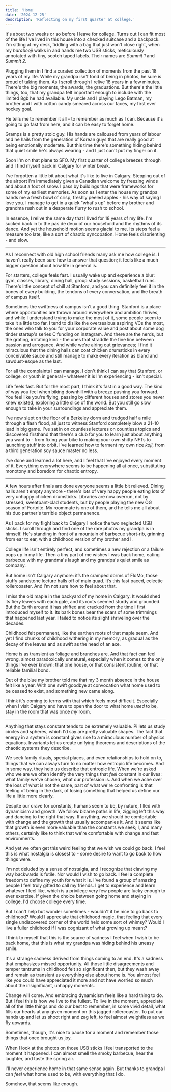 ```yaml
---
title: 'Home'
date: '2024-12-25'
description: 'Reflecting on my first quarter at college.'
---
```


It's about two weeks or so before I leave for college. Turns out I can fit most of the life I've lived in this house into a checked suitcase and a backpack. I'm sitting at my desk, fiddling with a bag that just won't close right, when my _harabeoji_ walks in and hands me two USB sticks, meticulously annotated with tiny, scotch taped labels. Their names are _Summit 1_ and _Summit 2_.

Plugging them in I find a curated collection of moments from the past 18 years of my life. While my grandpa isn't fond of being in photos, he sure is proud of taking them. As I scroll through I relive 18 years in a few minutes. There's the big moments, the awards, the graduations. But there's the little things, too, that my grandpa felt important enough to include with the limited 8gb he had available. My uncle and I playing Lego Batman, my brother and I with cotton candy smeared across our faces, my first ever hockey goal.

He tells me to remember it all - to remember as much as I can. Because it's going to go fast from here, and it can be easy to forget home.

Gramps is a pretty stoic guy. His hands are calloused from years of labour and he hails from the generation of Korean guys that are really good at being emotionally moderate. But this time there's something hiding behind that quiet smile he's always wearing - and I just can't put my finger on it.

Soon I'm on that plane to SFO. My first quarter of college breezes through and I find myself back in Calgary for winter break.

I've forgotten a little bit about what it's like to live in Calgary. Stepping out of the airport I'm immediately given a Canadian welcome by freezing winds and about a foot of snow. I pass by buildings that were frameworks for some of my earliest memories. As soon as I enter the house my grandpa hands me a fresh bowl of crisp, freshly peeled apples - his way of saying I love you. I manage to get in a quick "what's up" before my brother and grandma rush out in a desperate flurry to rush to school.

In essence, I relive the same day that I lived for 18 years of my life. I'm sucked back in to the pas de deux of our household and the rhythms of its dance. And yet the household motion seems glacial to me. Its steps feel a measure too late, like a sort of chaotic syncopation. Home feels disorienting - and slow.

---

As I reconnect with old high school friends many ask me how college is. I haven't really been sure how to answer that question; it feels like a much bigger question about how life in general is.

For starters, college feels fast. I usually wake up and experience a blur: gym, classes, library, dining hall, group study sessions, basketball runs. There's little concept of chill at Stanford, and you can definitely feel it in the bones of every building, the tendons of every conversation, and the breath of campus itself.

Sometimes the swiftness of campus isn't a good thing. Stanford is a place where opportunities are thrown around everywhere and ambition thrives, and while I understand trying to make the most of it, some people seem to take it a little too far. I tend to dislike the overzealous aspiring VCs the most, the ones who talk to you for your corporate value and post about some dog tinder startup's series C funding on instagram. And there are the nerds, but the grating, irritating kind - the ones that straddle the fine line between passion and arrogance. And while we're airing out grievances; I find it miraculous that the dining halls can coat chicken drumsticks in every conceivable sauce and still manage to make every iteration as bland and sawdust-esque as the last.

For all the complaints I can manage, I don't think I can say that Stanford, or college, or youth in general - whatever it is I'm experiencing - isn't special.

Life feels fast. But for the most part, I think it's fast in a good way. The kind of way you feel when biking downhill with a breeze pushing you forward. You feel like you're flying, passing by different houses and stores you never knew existed, exploring a little slice of the world. But you still go slow enough to take in your surroundings and appreciate them.

I've now slept on the floor of a Berkeley dorm and trudged half a mile through a flash flood, all just to witness Stanford completely blow a 21-10 lead in big game. I've sat in on countless lectures on countless topics and discovered firsthand that there's a club for you to learn just about anything you want to - from fixing your bike to making your own shitty NFTs to launching stuff into orbit. I've learned how to ferment my own rice _koji_, from a third generation soy sauce master no less.

I've done and learned a lot here, and I feel that I've enjoyed every moment of it. Everything everywhere seems to be happening all at once, substituting monotony and boredom for chaotic entropy.

---

A few hours after finals are done everyone seems a little bit relieved. Dining halls aren't empty anymore - there's lots of very happy people eating lots of very unhappy chicken drumsticks. Libraries are now overrun, not by stressed, sweatpant-clad students, but by people playing the new OG season of Fortnite. My roommate is one of them, and he tells me all about his duo partner's terrible object permanence.

As I pack for my flight back to Calgary I notice the two neglected USB sticks. I scroll through and find one of the rare photos my grandpa is in himself. He's standing in front of a mountain of barbecue short-rib, grinning from ear to ear, with a childhood version of my brother and I.

College life isn't entirely perfect, and sometimes a new rejection or a failure pops up in my life. Then a tiny part of me wishes I was back home, eating barbecue with my grandma's laugh and my grandpa's quiet smile as company.

But home isn't Calgary anymore: it’s the cramped dorms of FloMo, those stuffy sandstone lecture halls off of main quad. It’s this fast paced, eclectic rollercoaster. And I’m not sure how to feel about that.

I miss the old maple in the backyard of my home in Calgary. It would shed its fiery leaves with each gale, and its roots seemed sturdy and grounded. But the Earth around it has shifted and cracked from the time I first introduced myself to it. Its bark bones bear the scars of some trimmings that happened last year. I failed to notice its slight shriveling over the decades.

Childhood felt permanent, like the earthen roots of that maple seem. And yet I find chunks of childhood withering in my memory, as gradual as the decay of the leaves and as swift as the head of an axe.

Home is as transient as foliage and branches are. And that fact can feel wrong, almost paradoxically unnatural, especially when it comes to the only things I've ever known: that one house, or that consistent routine, or that reliable familial bond.

Out of the blue my brother told me that my 3 month absence in the house felt like a year. With one swift goodbye at convocation what home used to be ceased to exist, and something new came along.

I think it's coming to terms with that which feels most difficult. Especially when I visit Calgary and have to open the door to what home _used_ to be, stay in the room that was once _my_ room.

---

Anything that stays constant tends to be extremely valuable. Pi lets us study circles and spheres, which I'd say are pretty valuable shapes. The fact that energy in a system is constant gives rise to a miraculous number of physics equations. Invariants let us create unifying theorems and descriptions of the chaotic systems they describe.

We seek family rituals, special places, and even relationships to hold on to, things that we can always turn to no matter how entropic life becomes. And in some way, they help us describe that entropic life. When we're asked who we are we often identify the very things that _feel_ constant in our lives: what family we've chosen, what our profession is. And when we ache over the loss of what is not the same, part of what we're confronting is that feeling of being in the dark, of losing something that helped us define our life a little more clearly.

Despite our crave for constants, humans seem to be, by nature, filled with dynamicism and growth. We follow bizarre paths in life, zigging left this way and dancing to the right that way. If anything, we should be comfortable with change and the growth that usually accompanies it. And it seems like that growth is even more valuable than the constants we seek; I, and many others, certainly like to think that we're comfortable with change and fast environments.

And yet we often get this weird feeling that we wish we could go back. I feel this is what nostalgia is closest to - some desire to want to go back to how things were.

I'm not deluded by a sense of nostalgia, and I recognize that clawing my way backwards is futile. Nor would I wish to go back. I feel a complete freedom to define my youth for what it is. I've found a group of amazing people I feel truly gifted to call my friends. I get to experience and learn whatever I feel like, which is a privilege very few people are lucky enough to ever exercise. If given the choice between going home and staying in college, I'd choose college every time.

But I can't help but wonder sometimes - wouldn't it be nice to go back to childhood? Would I appreciate that childhood magic, that feeling that every single undiscovered corner of the world held some sort of whimsy? Would I live a fuller childhood if I was cognizant of what growing up meant?

I think to myself that this is the source of sadness I feel when I wish to be back home, that this is what my grandpa was hiding behind his uneasy smile.

It's a strange sadness derived from things coming to an end. It's a sadness that emphasizes missed opportunity. All those little disagreements and temper tantrums in childhood felt so significant then, but they wash away and remain as transient as everything else about home is. You almost feel like you could have appreciated it more and not have worried so much about the insignificant, unhappy moments.

Change will come. And embracing dynamicism feels like a hard thing to do. But I feel this is how we live to the fullest. To live in the moment, appreciate all of the little things and do our best to remember, in some vivid detail, what fills our hearts at any given moment on this jagged rollercoaster. To put our hands up and let us shoot right and zag left, to feel almost weightless as we fly upwards.

Sometimes, though, it's nice to pause for a moment and remember those things that once brought us joy.

When I look at the photos on those USB sticks I feel transported to the moment it happened. I can almost smell the smoky barbecue, hear the laughter, and taste the spring air.

I'll never experience home in that same sense again. But thanks to grandpa I can _feel_ what home used to be, with everything that I do.

Somehow, that seems like enough.
